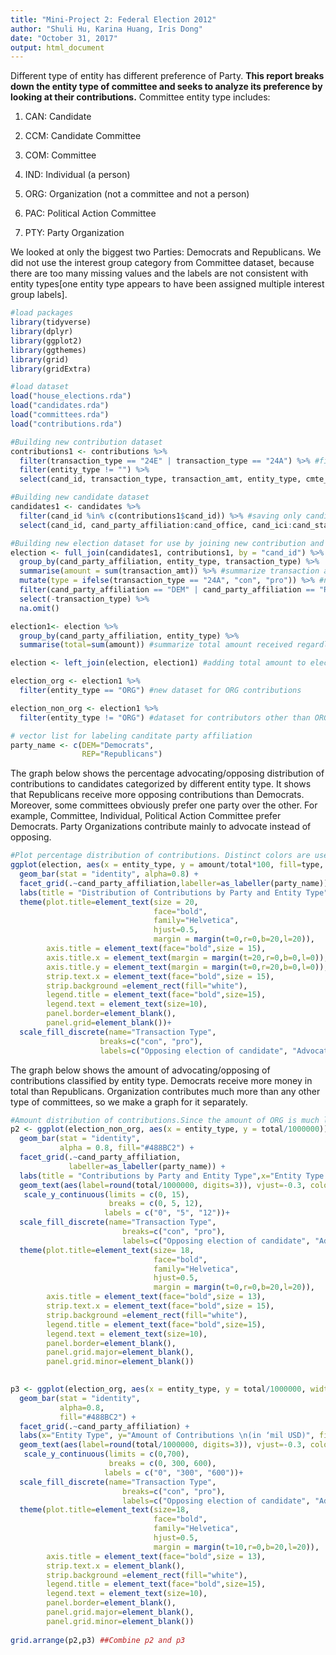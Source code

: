 ```yaml
---
title: "Mini-Project 2: Federal Election 2012"
author: "Shuli Hu, Karina Huang, Iris Dong"
date: "October 31, 2017"
output: html_document
---
```


Different type of entity has different preference of Party. **This report breaks down the entity type of committee and seeks to analyze its preference by looking at their contributions.** Committee entity type includes: 

1. CAN: Candidate 

2. CCM: Candidate Committee

3. COM: Committee

4. IND: Individual (a person)

5. ORG: Organization (not a committee and not a person)

6. PAC: Political Action Committee

7. PTY: Party Organization 

We looked at only the biggest two Parties: Democrats and Republicans. We did not use the interest group category from Committee dataset, because there are too many missing values and the labels are not consistent with entity types[one entity type appears to have been assigned multiple interest group labels].

```r
#load packages 
library(tidyverse)
library(dplyr)
library(ggplot2)
library(ggthemes)
library(grid)
library(gridExtra)
```

```r
#load dataset
load("house_elections.rda")
load("candidates.rda")
load("committees.rda")
load("contributions.rda")
```

```r
#Building new contribution dataset
contributions1 <- contributions %>%
  filter(transaction_type == "24E" | transaction_type == "24A") %>% #filtering for transaction types: independent expenditure advocating and opposing individual elections 
  filter(entity_type != "") %>% 
  select(cand_id, transaction_type, transaction_amt, entity_type, cmte_id)

#Building new candidate dataset  
candidates1 <- candidates %>%
  filter(cand_id %in% c(contributions1$cand_id)) %>% #saving only canditate ids that exists in contribution dataset 
  select(cand_id, cand_party_affiliation:cand_office, cand_ici:cand_status) 

#Building new election dataset for use by joining new contribution and candidate dataset
election <- full_join(candidates1, contributions1, by = "cand_id") %>%
  group_by(cand_party_affiliation, entity_type, transaction_type) %>%
  summarise(amount = sum(transaction_amt)) %>% #summarize transaction amount by political parties, entity types and transaction types
  mutate(type = ifelse(transaction_type == "24A", "con", "pro")) %>% #new variable to identify transaction types by pro and con
  filter(cand_party_affiliation == "DEM" | cand_party_affiliation == "REP") %>% #saving only democrats and republicans
  select(-transaction_type) %>%
  na.omit()

election1<- election %>% 
  group_by(cand_party_affiliation, entity_type) %>%
  summarise(total=sum(amount)) #summarize total amount received regardless of transaction type

election <- left_join(election, election1) #adding total amount to election dataset

election_org <- election1 %>%
  filter(entity_type == "ORG") #new dataset for ORG contributions

election_non_org <- election1 %>%
  filter(entity_type != "ORG") #dataset for contributors other than ORG

# vector list for labeling canditate party affiliation
party_name <- c(DEM="Democrats",
                REP="Republicans") 
```

The graph below shows the percentage advocating/opposing distribution of contributions to candidates categorized by different entity type. It shows that Republicans receive more opposing contributions than Democrats. Moreover, some committees obviously prefer one party over the other. For example, Committee, Individual, Political Action Committee prefer Democrats. Party Organizations contribute mainly to advocate instead of opposing. 

```r
#Plot percentage distribution of contributions. Distinct colors are used for indicating the different transaction types
ggplot(election, aes(x = entity_type, y = amount/total*100, fill=type, width = 0.7)) + 
  geom_bar(stat = "identity", alpha=0.8) + 
  facet_grid(.~cand_party_affiliation,labeller=as_labeller(party_name)) +
  labs(title = "Distribution of Contributions by Party and Entity Type",x="Entity Type", y="Contributions (%)") +
  theme(plot.title=element_text(size = 20, 
                                face="bold", 
                                family="Helvetica", 
                                hjust=0.5,
                                margin = margin(t=0,r=0,b=20,l=20)), 
        axis.title = element_text(face="bold",size = 15),
        axis.title.x = element_text(margin = margin(t=20,r=0,b=0,l=0)),
        axis.title.y = element_text(margin = margin(t=0,r=20,b=0,l=0)),
        strip.text.x = element_text(face="bold",size = 15),
        strip.background =element_rect(fill="white"),
        legend.title = element_text(face="bold",size=15),
        legend.text = element_text(size=10),
        panel.border=element_blank(), 
        panel.grid=element_blank())+
  scale_fill_discrete(name="Transaction Type",
                    breaks=c("con", "pro"),
                    labels=c("Opposing election of candidate", "Advocating election of candidate")) ##Change the legend labels into a more clear desciption

```

The graph below shows the amount of advocating/opposing of contributions classified by entity type. Democrats receive more money in total than Republicans. Organization contributes much more than any other type of committees, so we make a graph for it separately.

```r
#Amount distribution of contributions.Since the amount of ORG is much larger than the other entity types, we separate the ORG amount for a separate graph as p3, the rest of the entity types are plotted into p2
p2 <- ggplot(election_non_org, aes(x = entity_type, y = total/1000000)) + 
  geom_bar(stat = "identity", 
           alpha = 0.8, fill="#488BC2") + 
  facet_grid(.~cand_party_affiliation,
             labeller=as_labeller(party_name)) +
  labs(title = "Contributions by Party and Entity Type",x="Entity Type (Excluding ORG)", y="Amount of Contributions \n(in 'mil USD)", fill="Transaction Type") +
  geom_text(aes(label=round(total/1000000, digits=3)), vjust=-0.3, color="black", size=3.5)+
   scale_y_continuous(limits = c(0, 15),
                      breaks = c(0, 5, 12), 
                     labels = c("0", "5", "12"))+
  scale_fill_discrete(name="Transaction Type",
                         breaks=c("con", "pro"),
                         labels=c("Opposing election of candidate", "Advocating election of candidate"))+
  theme(plot.title=element_text(size= 18, 
                                face="bold", 
                                family="Helvetica", 
                                hjust=0.5,
                                margin = margin(t=0,r=0,b=20,l=20)),
        axis.title = element_text(face="bold",size = 13),
        strip.text.x = element_text(face="bold",size = 15),
        strip.background =element_rect(fill="white"),
        legend.title = element_text(face="bold",size=15),
        legend.text = element_text(size=10),
        panel.border=element_blank(), 
        panel.grid.major=element_blank(), 
        panel.grid.minor=element_blank())
  

p3 <- ggplot(election_org, aes(x = entity_type, y = total/1000000, width=0.15)) + 
  geom_bar(stat = "identity",
           alpha=0.8, 
           fill="#488BC2") + 
  facet_grid(.~cand_party_affiliation) +
  labs(x="Entity Type", y="Amount of Contributions \n(in ‘mil USD)", fill="Transaction Type") +
  geom_text(aes(label=round(total/1000000, digits=3)), vjust=-0.3, color="black", size=3.5)+
   scale_y_continuous(limits = c(0,700),
                      breaks = c(0, 300, 600), 
                     labels = c("0", "300", "600"))+
  scale_fill_discrete(name="Transaction Type",
                         breaks=c("con", "pro"),
                         labels=c("Opposing election of candidate", "Advocating election of candidate"))+
  theme(plot.title=element_text(size=18, 
                                face="bold", 
                                family="Helvetica", 
                                hjust=0.5,
                                margin = margin(t=10,r=0,b=20,l=20)),
        axis.title = element_text(face="bold",size = 13),
        strip.text.x = element_blank(),
        strip.background =element_rect(fill="white"),
        legend.title = element_text(face="bold",size=15),
        legend.text = element_text(size=10),
        panel.border=element_blank(), 
        panel.grid.major=element_blank(), 
        panel.grid.minor=element_blank())
 
grid.arrange(p2,p3) ##Combine p2 and p3
```
